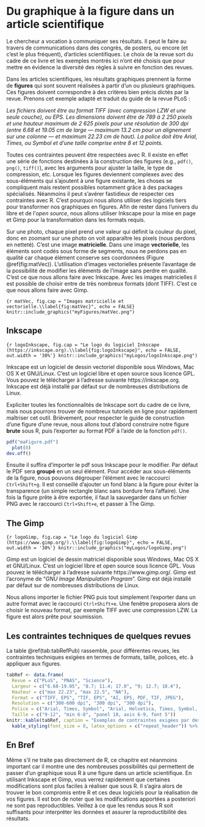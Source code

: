 # Du graphique à la figure dans un article scientifique {#graph4}

\minitoc

\index{figure}

Le chercheur a vocation à communiquer ses résultats. Il peut le faire au travers de communications dans des congrès, de posters, ou encore (et c’est le plus fréquent), d'articles scientifiques. Le choix de la revue sort du cadre de ce livre et les exemples montrés ici n’ont été choisis que pour mettre en évidence la diversité des règles à suivre en fonction des revues. 

Dans les articles scientifiques, les résultats graphiques prennent la forme de **figures** qui sont souvent réalisées à partir d'un ou plusieurs graphiques. Ces figures doivent correspondre à des critères bien précis dictés par la revue. Prenons cet exemple adapté et traduit du guide de la revue PLoS :

*Les fichiers doivent être au format TIFF (avec compression LZW et une seule couche), ou EPS. Les dimensions doivent être de 789 à 2 250 pixels et une hauteur maximum de 2 625 pixels pour une résolution de 300 dpi (entre 6.68 et 19.05 cm de large — maximum 13.2 cm pour un alignement sur une colonne — et maximum 22.23 cm de haut). La police doit être Arial, Times, ou Symbol et d'une taille comprise entre 8 et 12 points.*

Toutes ces contraintes peuvent être respectées avec R. Il existe en effet une série de fonctions destinées à la construction des figures (e.g., `pdf()`, `png()`, `tiff()`), avec les arguments pour ajuster la taille, le type de compression, etc. Lorsque les figures deviennent complexes avec des sous-éléments qui s'ajoutent à une figure existante, les choses se compliquent mais restent possibles notamment grâce à des packages spécialisés. Néanmoins il peut s'avérer fastidieux de respecter ces contraintes avec R. C'est pourquoi nous allons utiliser des logiciels tiers pour transformer nos graphiques en figures. Afin de rester dans l'univers du libre et de l'*open source*, nous allons utiliser Inkscape pour la mise en page et Gimp pour la transformation dans les formats requis.

Sur une photo, chaque pixel prend une valeur qui définit la couleur du pixel, donc en zoomant sur une photo on voit apparaître les pixels (nous perdons en netteté). C'est une image **matricielle**. Dans une image **vectorielle**, les éléments sont codés sous forme de segments, nous ne perdons pas en qualité car chaque élément conserve ses coordonnées (Figure \@ref(fig:matVec)). L'utilisation d'images vectorielles présente l'avantage de la possibilité de modifier les éléments de l'image sans perdre en qualité. C'est ce que nous allons faire avec Inkscape. Avec les images matricielles il est possible de choisir entre de très nombreux formats (dont TIFF). C'est ce que nous allons faire avec Gimp.

```{r matVec, fig.cap = "Images matricielle et vectorielle.\\label{fig:matVec}", echo = FALSE}
knitr::include_graphics("myFigures/matVec.png")
```

## Inkscape

\index{Inkscape}

```{r logoInkscape, fig.cap = "Le logo du logiciel Inkscape (https://inkscape.org).\\label{fig:logoInkscape}", echo = FALSE, out.width = '30%'}
knitr::include_graphics("myLogos/logoInkscape.png")
```

Inkscape est un logiciel de dessin vectoriel disponible sous Windows, Mac OS X et GNU/Linux. C'est un logiciel libre et open source sous licence GPL. Vous pouvez le télécharger à l'adresse suivante https://inkscape.org. Inkscape est déjà installé par défaut sur de nombreuses distributions de Linux. 

Expliciter toutes les fonctionnalités de Inkscape sort du cadre de ce livre, mais nous pourrons trouver de nombreux tutoriels en ligne pour rapidement maîtriser cet outil. Brièvement, pour respecter le guide de construction d'une figure d'une revue, nous allons tout d'abord construire notre figure **brute** sous R, puis l'exporter au format PDF à l'aide de la fonction `pdf()`. 

```r
pdf("maFigure.pdf")
  plot(0)
dev.off()
```

Ensuite il suffira d'importer le pdf sous Inkscape pour le modifier. Par défaut le PDF sera **groupé** en un seul élément. Pour accéder aux sous-éléments de la figure, nous pouvons dégrouper l'élément avec le raccourci `Ctrl+Shift+g`. Il est conseillé d'ajouter un fond blanc à la figure pour éviter la transparence (un simple rectangle blanc sans bordure fera l'affaire). Une fois la figure prête à être exportée, il faut la sauvegarder dans un fichier PNG avec le raccourci `Ctrl+Shift+e`, et passer à The Gimp.

## The Gimp

\index{Gimp}

```{r logoGimp, fig.cap = "Le logo du logiciel Gimp (https://www.gimp.org/).\\label{fig:logoGimp}", echo = FALSE, out.width = '30%'}
knitr::include_graphics("myLogos/logoGimp.png")
```

Gimp est un logiciel de dessin matriciel disponible sous Windows, Mac OS X et GNU/Linux. C'est un logiciel libre et open source sous licence GPL. Vous pouvez le télécharger à l'adresse suivante https://www.gimp.org/. Gimp est l'acronyme de "*GNU Image Manipulation Program*". Gimp est déjà installé par défaut sur de nombreuses distributions de Linux. 

Nous allons importer le fichier PNG puis tout simplement l'exporter dans un autre format avec le raccourci `Ctrl+Shift+e`. Une fenêtre proposera alors de choisir le nouveau format, par exemple TIFF avec une compression LZW. La figure est alors prête pour soumission.

## Les contraintes techniques de quelques revues

La table \@ref(tab:tabRefPub) rassemble, pour différentes revues, les contraintes techniques exigées en termes de formats, taille, polices, etc. à appliquer aux figures. 

```r
tabRef <- data.frame(
  Revue = c("PLoS", "PNAS", "Science"), 
  Largeur = c("6.68-19.05", "8.7; 11.4; 17.8", "9; 12.7; 18.4"), 
  Hauteur = c("max 22.23", "max 22.5", "NA"), 
  Format = c("TIFF, EPS", "TIF, EPS", "AI, EPS, PDF, TIF, JPEG"), 
  Resolution = c("300-600 dpi", "300 dpi", "300 dpi"), 
  Police = c("Arial, Times, Symbol", "Arial, Helvetica, Times, Symbol, Mathematical Pi, European Pi", "Helvetica"), 
  Taille = c("9-12", "min 6-8", "panel 10, axis 6-9, font 5"))
knitr::kable(tabRef, caption = "Exemples de contraintes exigées par des revues pour la réalisation des figures.\\label{tab:tabRefPub}") %>%
  kable_styling(font_size = 8, latex_options = c("repeat_header")) %>% column_spec(c(2, 4, 6, 7), width = "5em")
```

## En Bref

Même s'il ne traite pas directement de R, ce chapitre est néanmoins important car il montre une des nombreuses possibilités qui permettent de passer d’un graphique sous R à une figure dans un article scientifique. En utilisant Inkscape et Gimp, vous verrez rapidement que certaines modifications sont plus faciles à réaliser que sous R. Il s’agira alors de trouver le bon compromis entre R et ces deux logiciels pour la réalisation de vos figures. Il est bon de noter que les modifications apportées a posteriori ne sont pas reproductibles. Veillez à ce que les rendus sous R soit suffisants pour interpréter les données et assurer la reproductibilité des résultats. 
